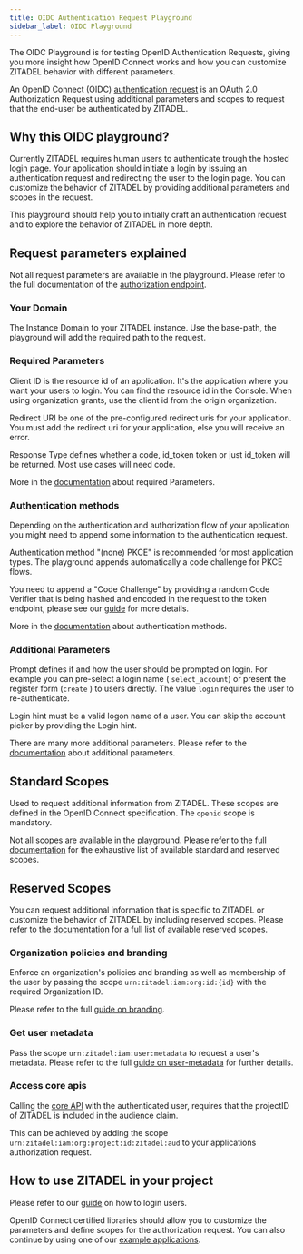 ```yaml
---
title: OIDC Authentication Request Playground
sidebar_label: OIDC Playground
---
```



The OIDC Playground is for testing OpenID Authentication Requests, giving you more insight how OpenID Connect works and how you can customize ZITADEL behavior with different parameters.

An OpenID Connect (OIDC) [authentication request](https://openid.net/specs/openid-connect-core-1_0.html) is an OAuth 2.0 Authorization Request using additional parameters and scopes to request that the end-user be authenticated by ZITADEL.

<SetAuthRequest />

## Why this OIDC playground?

Currently ZITADEL requires human users to authenticate trough the hosted login page.
Your application should initiate a login by issuing an authentication request and redirecting the user to the login page. You can customize the behavior of ZITADEL by providing additional parameters and scopes in the request.

This playground should help you to initially craft an authentication request and to explore the behavior of ZITADEL in more depth.

## Request parameters explained

Not all request parameters are available in the playground. Please refer to the full documentation of the [authorization endpoint](/docs/apis/openidoauth/endpoints#authorization_endpoint).

### Your Domain

The <span className="text-yellow-500">Instance Domain</span> to your ZITADEL instance. Use the base-path, the playground will add the required path to the request.

### Required Parameters

<p>
  <span className="text-green-500">Client ID</span> is the resource id of an
  application. It's the application where you want your users to login. You can
  find the resource id in the Console. When using organization grants, use the
  client id from the origin organization.
</p>

<p>
  <span className="text-blue-500">Redirect URI</span> be one of the
  pre-configured redirect uris for your application. You must add the redirect
  uri for your application, else you will receive an error.
</p>

<p>
  <span className="text-orange-500">Response Type</span> defines whether a
  code, id_token token or just id_token will be returned. Most use cases will
  need code.
</p>

More in the <a href="/docs/apis/openidoauth/endpoints#required-request-parameters">documentation</a> about required Parameters.

### Authentication methods

Depending on the authentication and authorization flow of your application you might need to append some information to the authentication request.

<span className="text-teal-600">Authentication method</span> "(none) PKCE" is recommended
for most application types. The playground appends automatically a code challenge
for PKCE flows.

You need to append a "Code Challenge" by providing a random <span className="text-teal-600">Code Verifier</span> that is being hashed and encoded in the request to the token endpoint, please see our [guide](/docs/guides/integrate/login-users#token-request) for more details.

More in the [documentation](/docs/apis/openidoauth/authn-methods) about authentication methods.

### Additional Parameters

<p>
  <span className="text-cyan-500">Prompt</span> defines if and how the user
  should be prompted on login. For example you can pre-select a login name (
  <code>select_account</code>) or present the register form (<code>create</code>
  ) to users directly. The value <code>login</code> requires the user to
  re-authenticate.
</p>

<p>
  <span className="text-rose-500">Login hint</span> must be a valid logon name
  of a user. You can skip the account picker by providing the Login hint.
</p>

There are many more additional parameters. Please refer to the [documentation](/docs/apis/openidoauth/endpoints#additional-parameters) about additional parameters.

## Standard Scopes

Used to request additional information from ZITADEL.
These scopes are defined in the OpenID Connect specification.
The `openid` scope is mandatory.

Not all scopes are available in the playground. Please refer to the full [documentation](/docs/apis/openidoauth/scopes) for the exhaustive list of available standard and reserved scopes.

## Reserved Scopes

You can request additional information that is specific to ZITADEL or customize the behavior of ZITADEL by including reserved scopes.
Please refer to the [documentation](/docs/apis/openidoauth/scopes#reserved-scopes) for a full list of available reserved scopes.

### Organization policies and branding

Enforce an organization's policies and branding as well as membership of the user by passing the scope `urn:zitadel:iam:org:id:{id}` with the required <span className="text-purple-500">Organization ID</span>.

Please refer to the full [guide on branding](/docs/guides/manage/customize/branding).

### Get user metadata

Pass the scope `urn:zitadel:iam:user:metadata` to request a user's metadata.
Please refer to the full [guide on user-metadata](/docs/guides/manage/customize/user-metadata) for further details.

### Access core apis

Calling the [core API](/docs/apis/introduction) with the authenticated user, requires that the projectID of ZITADEL is included in the audience claim.

This can be achieved by adding the scope `urn:zitadel:iam:org:project:id:zitadel:aud` to your applications authorization request.

## How to use ZITADEL in your project

Please refer to our [guide](/docs/guides/integrate/login-users) on how to login users.

OpenID Connect certified libraries should allow you to customize the parameters and define scopes for the authorization request. You can also continue by using one of our [example applications](/docs/examples/introduction).
